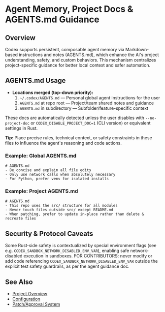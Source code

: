 # Agent Memory, Project Docs & AGENTS.md Guidance

## Overview

Codex supports persistent, composable agent memory via Markdown-based instructions and notes (AGENTS.md), which enhance the AI's project understanding, safety, and custom behaviors. This mechanism centralizes project-specific guidance for better local context and safer automation.

## AGENTS.md Usage
- **Locations merged (top-down priority):**
  1. `~/.codex/AGENTS.md` — Personal global agent instructions for the user
  2. `AGENTS.md` at repo root — Project/team shared notes and guidance
  3. `AGENTS.md` in subdirectory — Subfolder/feature-specific context

These docs are automatically detected unless the user disables with `--no-project-doc` or `CODEX_DISABLE_PROJECT_DOC=1` (CLI version) or equivalent settings in Rust.

**Tip:** Place precise rules, technical context, or safety constraints in these files to influence the agent's reasoning and code actions.

### Example: Global AGENTS.md
```
# AGENTS.md
- Be concise and explain all file edits
- Only use network calls when absolutely necessary
- For Python, prefer venv for isolated installs
```

### Example: Project AGENTS.md
```
# AGENTS.md
- This repo uses the src/ structure for all modules
- Never touch files outside src/ except README.md
- When patching, prefer to update in-place rather than delete & recreate files
```

## Security & Protocol Caveats
Some Rust-side safety is contextualized by special environment flags (see e.g. `CODEX_SANDBOX_NETWORK_DISABLED_ENV_VAR`), enabling safe network-disabled execution in sandboxes. FOR CONTRIBUTORS: never modify or add code referencing `CODEX_SANDBOX_NETWORK_DISABLED_ENV_VAR` outside the explicit test safety guardrails, as per the agent guidance doc.

## See Also
- [Project Overview](./index.mdx)
- [Configuration](./configuration.mdx)
- [Patch/Approval System](./patch-approval.mdx)
